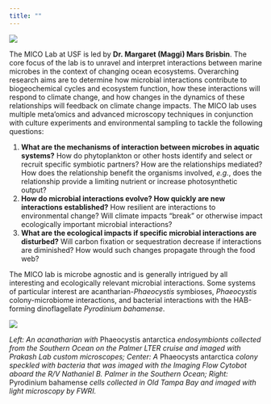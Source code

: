 ```yaml
---
title: ""
---
```


![](images/banner.png){fig-align="center"}

The MICO Lab at USF is led by **Dr. Margaret (Maggi) Mars Brisbin**. The core focus of the lab is to unravel and interpret interactions between marine microbes in the context of changing ocean ecosystems. Overarching research aims are to determine how microbial interactions contribute to biogeochemical cycles and ecosystem function, how these interactions will respond to climate change, and how changes in the dynamics of these relationships will feedback on climate change impacts. The MICO lab uses multiple meta'omics and advanced microscopy techniques in conjunction with culture experiments and environmental sampling to tackle the following questions:

1.  **What are the mechanisms of interaction between microbes in aquatic systems?** How do phytoplankton or other hosts identify and select or recruit specific symbiotic partners? How are the relationships mediated? How does the relationship benefit the organisms involved, *e.g.*, does the relationship provide a limiting nutrient or increase photosynthetic output?
2.  **How do microbial interactions evolve? How quickly are new interactions established?** How resilient are interactions to environmental change? Will climate impacts "break" or otherwise impact ecologically important microbial interactions?
3.  **What are the ecological impacts if specific microbial interactions are disturbed?** Will carbon fixation or sequestration decrease if interactions are diminished? How would such changes propagate through the food web?

The MICO lab is microbe agnostic and is generally intrigued by all interesting and ecologically relevant microbial interactions. Some systems of particular interest are acantharian-*Phaeocystis* symbioses, *Phaeocystis* colony-microbiome interactions, and bacterial interactions with the HAB-forming dinoflagellate *Pyrodinium bahamense*.


![](images/phytoplankton_hex.png){fig-align="center"}

*Left: An acanatharian with* Phaeocystis antarctica *endosymbionts collected from the Southern Ocean on the Palmer LTER cruise and imaged with Prakash Lab custom microscopes; Center: A* Phaeocysts antarctica *colony speckled with bacteria that was imaged with the Imaging Flow Cytobot aboard the R/V Nathaniel B. Palmer in the Southern Ocean; Right:* Pyrodinium bahamense *cells collected in Old Tampa Bay and imaged with light microscopy by FWRI.*
